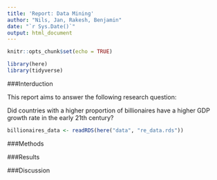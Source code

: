 ```yaml
---
title: 'Report: Data Mining'
author: "Nils, Jan, Rakesh, Benjamin"
date: "`r Sys.Date()`"
output: html_document
---
```


```r
knitr::opts_chunk$set(echo = TRUE)

library(here)
library(tidyverse)
```


###Interduction

This report aims to answer the following research question:

Did countries with a higher proportion of billionaires have a higher GDP growth rate in the early 21th century?



```r
billionaires_data <- readRDS(here("data", "re_data.rds"))
```



###Methods


###Results


###Discussion

